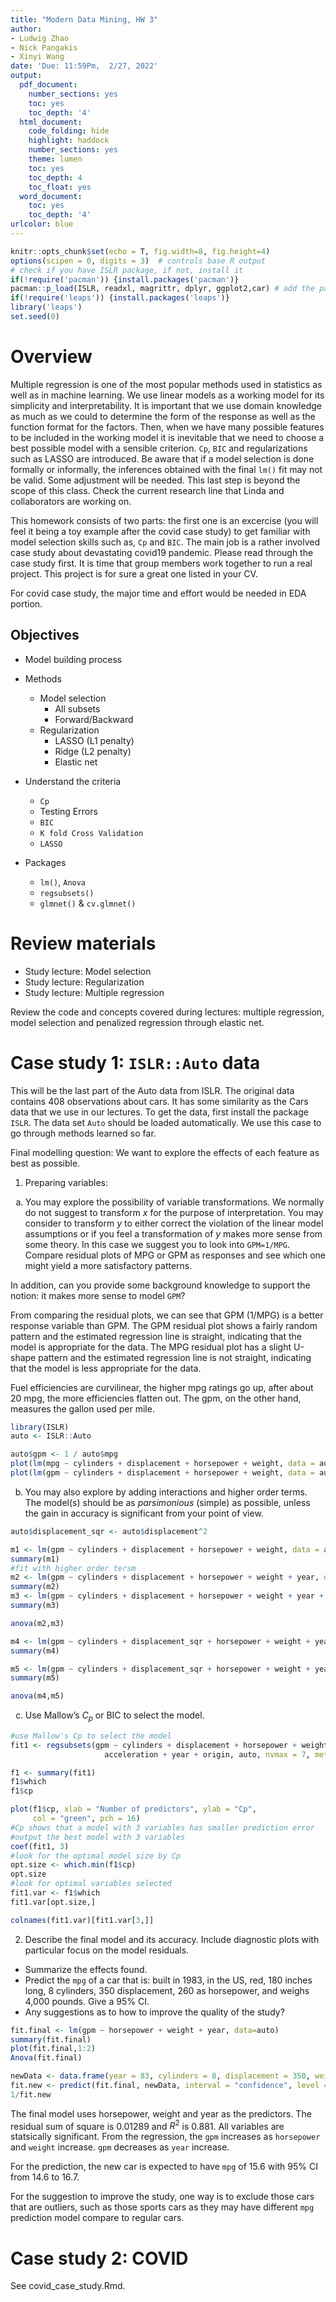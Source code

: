 ```yaml
---
title: "Modern Data Mining, HW 3"
author:
- Ludwig Zhao
- Nick Pangakis
- Xinyi Wang
date: 'Due: 11:59Pm,  2/27, 2022'
output:
  pdf_document:
    number_sections: yes
    toc: yes
    toc_depth: '4'
  html_document:
    code_folding: hide
    highlight: haddock
    number_sections: yes
    theme: lumen
    toc: yes
    toc_depth: 4
    toc_float: yes
  word_document:
    toc: yes
    toc_depth: '4'
urlcolor: blue
---
```



```r
knitr::opts_chunk$set(echo = T, fig.width=8, fig.height=4)
options(scipen = 0, digits = 3)  # controls base R output
# check if you have ISLR package, if not, install it
if(!require('pacman')) {install.packages('pacman')}
pacman::p_load(ISLR, readxl, magrittr, dplyr, ggplot2,car) # add the packages needed
if(!require('leaps')) {install.packages('leaps')}
library('leaps')
set.seed(0)
```


\pagebreak

# Overview

Multiple regression is one of the most popular methods used in statistics as well as in machine learning. We use linear models as a working model for its simplicity and interpretability. It is important that we use domain knowledge as much as we could to determine the form of the response as well as the function format for the factors. Then, when we have many possible features to be included in the working model it is inevitable that we need to choose a best possible model with a sensible criterion. `Cp`, `BIC` and regularizations such as LASSO are introduced. Be aware that if a model selection is done formally or informally, the inferences obtained with the final `lm()` fit may not be valid. Some adjustment will be needed. This last step is beyond the scope of this class. Check the current research line that Linda and collaborators are working on. 

This homework consists of two parts: the first one is an excercise (you will feel it being a toy example after the covid case study) to get familiar with model selection skills such as, `Cp` and `BIC`. The main job is a rather involved case study about devastating covid19 pandemic.  Please read through the case study first. It is time that group members work together to run a real project. This project is for sure a great one listed in your CV. 

For covid case study, the major time and effort would be needed in EDA portion.

## Objectives

- Model building process

- Methods
    - Model selection
        + All subsets
        + Forward/Backward
    - Regularization
        + LASSO (L1 penalty)
        + Ridge (L2 penalty)
        + Elastic net
- Understand the criteria 
    - `Cp`
    - Testing Errors
    - `BIC` 
    - `K fold Cross Validation`
    - `LASSO` 
- Packages
    - `lm()`, `Anova`
    - `regsubsets()`
    - `glmnet()` & `cv.glmnet()`

# Review materials

- Study lecture: Model selection
- Study lecture: Regularization
- Study lecture: Multiple regression

Review the code and concepts covered during lectures: multiple regression, model selection and penalized regression through elastic net. 

# Case study 1:  `ISLR::Auto` data

This will be the last part of the Auto data from ISLR. The original data contains 408 observations about cars. It has some similarity as the Cars data that we use in our lectures. To get the data, first install the package `ISLR`. The data set `Auto` should be loaded automatically. We use this case to go through methods learned so far. 

Final modelling question: We want to explore the effects of each feature as best as possible. 

1) Preparing variables: 

a) You may explore the possibility of variable transformations. We normally do not suggest to transform $x$ for the purpose of interpretation. You may consider to transform $y$ to either correct the violation of the linear model assumptions or if you feel a transformation of $y$ makes more sense from some theory. In this case we suggest you to look into `GPM=1/MPG`. Compare residual plots of MPG or GPM as responses and see which one might yield a more satisfactory patterns. 

In addition, can you provide some background knowledge to support the notion: it makes more sense to model `GPM`?  

From comparing the residual plots, we can see that GPM (1/MPG) is a better response variable than GPM. The GPM residual plot shows a fairly random pattern and the estimated regression line is straight, indicating that the model is appropriate for the data. The MPG residual plot has a slight U-shape pattern and the estimated regression line is not straight, indicating that the model is less appropriate for the data. 

Fuel efficiencies are curvilinear, the higher mpg ratings go up, after about 20 mpg, the more efficiencies flatten out. The gpm, on the other hand, measures the gallon used per mile. 
```r
library(ISLR)
auto <- ISLR::Auto

auto$gpm <- 1 / auto$mpg
plot(lm(mpg ~ cylinders + displacement + horsepower + weight, data = auto), 1)
plot(lm(gpm ~ cylinders + displacement + horsepower + weight, data = auto), 1)

```

b) You may also explore by adding interactions and higher order terms. The model(s) should be as *parsimonious* (simple) as possible, unless the gain in accuracy is significant from your point of view. 

```r
auto$displacement_sqr <- auto$displacement^2

m1 <- lm(gpm ~ cylinders + displacement + horsepower + weight, data = auto)
summary(m1)
#fit with higher order tersm
m2 <- lm(gpm ~ cylinders + displacement + horsepower + weight + year, data = auto)
summary(m2)
m3 <- lm(gpm ~ cylinders + displacement + horsepower + weight + year + horsepower * year, data = auto)
summary(m3)

anova(m2,m3)

m4 <- lm(gpm ~ cylinders + displacement_sqr + horsepower + weight + year, data = auto)
summary(m4)

m5 <- lm(gpm ~ cylinders + displacement_sqr + horsepower + weight + year + horsepower * year, data = auto)
summary(m5)

anova(m4,m5)
```

c) Use Mallow's $C_p$ or BIC to select the model.

```r
#use Mallow's Cp to select the model
fit1 <- regsubsets(gpm ~ cylinders + displacement + horsepower + weight +
                     acceleration + year + origin, auto, nvmax = 7, method = "exhaustive")

f1 <- summary(fit1)
f1$which
f1$cp

plot(f1$cp, xlab = "Number of predictors", ylab = "Cp",
     col = "green", pch = 16)
#Cp shows that a model with 3 variables has smaller prediction error
#output the best model with 3 variables
coef(fit1, 3)
#look for the optimal model size by Cp
opt.size <- which.min(f1$cp)
opt.size
#look for optimal variables selected
fit1.var <- f1$which
fit1.var[opt.size,]

colnames(fit1.var)[fit1.var[3,]]
```


2) Describe the final model and its accuracy. Include diagnostic plots with particular focus on the model residuals.

  * Summarize the effects found.
  * Predict the `mpg` of a car that is: built in 1983, in the US, red, 180 inches long, 8 cylinders, 350 displacement, 260 as horsepower, and weighs 4,000 pounds. Give a 95% CI.
  * Any suggestions as to how to improve the quality of the study?


```r
fit.final <- lm(gpm ~ horsepower + weight + year, data=auto)
summary(fit.final)
plot(fit.final,1:2)
Anova(fit.final)

newData <- data.frame(year = 83, cylinders = 8, displacement = 350, weight = 4000, horsepower = 260, origin = 1)
fit.new <- predict(fit.final, newData, interval = "confidence", level = 0.95)
1/fit.new
```

The final model uses horsepower, weight and year as the predictors. 
The residual sum of square is 0.01289 and $R^2$ is 0.881. All variables are statsically significant.
From the regression, the ``gpm`` increases as ``horsepower`` and ``weight`` increase. 
``gpm`` decreases as ``year`` increase. 

For the prediction, the new car is expected to have ``mpg`` of 15.6 with 95% CI from 14.6 to 16.7.

For the suggestion to improve the study, one way is to exclude those cars that are outliers, such as those sports cars as they may have different ``mpg`` prediction model compare to regular cars.

# Case study 2: COVID

See covid_case_study.Rmd.

